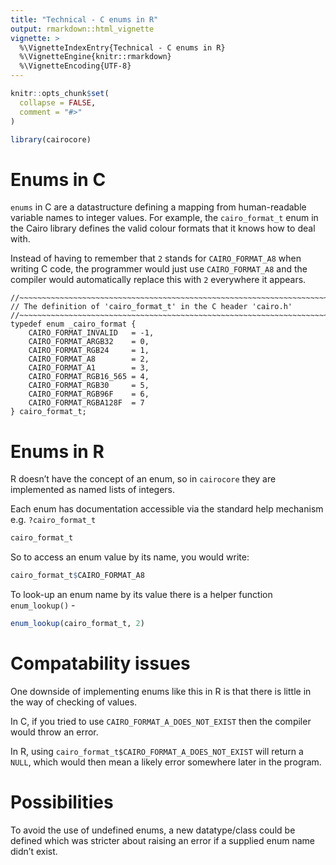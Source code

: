 ```yaml
---
title: "Technical - C enums in R"
output: rmarkdown::html_vignette
vignette: >
  %\VignetteIndexEntry{Technical - C enums in R}
  %\VignetteEngine{knitr::rmarkdown}
  %\VignetteEncoding{UTF-8}
---
```


```r
knitr::opts_chunk$set(
  collapse = FALSE,
  comment = "#>"
)

library(cairocore)
```


# Enums in C

`enums` in C are a datastructure defining a mapping from human-readable variable 
names to integer values.  For example, the
`cairo_format_t` enum in the Cairo library defines the valid colour formats 
that it knows how to deal with.

Instead of having to remember that `2` stands for `CAIRO_FORMAT_A8` when writing C code,
the programmer would just use `CAIRO_FORMAT_A8` and the compiler would automatically 
replace this with `2` everywhere it appears.


```
//~~~~~~~~~~~~~~~~~~~~~~~~~~~~~~~~~~~~~~~~~~~~~~~~~~~~~~~~~~~~~~~~~~~~~~~~~~~~
// The definition of 'cairo_format_t' in the C header 'cairo.h'
//~~~~~~~~~~~~~~~~~~~~~~~~~~~~~~~~~~~~~~~~~~~~~~~~~~~~~~~~~~~~~~~~~~~~~~~~~~~~
typedef enum _cairo_format {
    CAIRO_FORMAT_INVALID   = -1,
    CAIRO_FORMAT_ARGB32    = 0,
    CAIRO_FORMAT_RGB24     = 1,
    CAIRO_FORMAT_A8        = 2,
    CAIRO_FORMAT_A1        = 3,
    CAIRO_FORMAT_RGB16_565 = 4,
    CAIRO_FORMAT_RGB30     = 5,
    CAIRO_FORMAT_RGB96F    = 6,
    CAIRO_FORMAT_RGBA128F  = 7
} cairo_format_t;
```


# Enums in R

R doesn't have the concept of an enum, so in `cairocore` they are implemented 
as named lists of integers.

Each enum has documentation accessible via the standard help mechanism e.g. `?cairo_format_t`


```r
cairo_format_t
```


So to access an enum value by its name, you would write:

```r
cairo_format_t$CAIRO_FORMAT_A8
```


To look-up an enum name by its value there is a helper function `enum_lookup()` - 

```r
enum_lookup(cairo_format_t, 2)
```





# Compatability issues

One downside of implementing enums like this in R is that there is little in the
way of checking of values.


In C, if you tried to use `CAIRO_FORMAT_A_DOES_NOT_EXIST` then the compiler would
throw an error.

In R, using `cairo_format_t$CAIRO_FORMAT_A_DOES_NOT_EXIST` will return a `NULL`, 
which would then mean a likely error somewhere later in the program.


# Possibilities

To avoid the use of undefined enums, a new datatype/class could be defined which 
was stricter about raising an error if a supplied enum name didn't exist.













